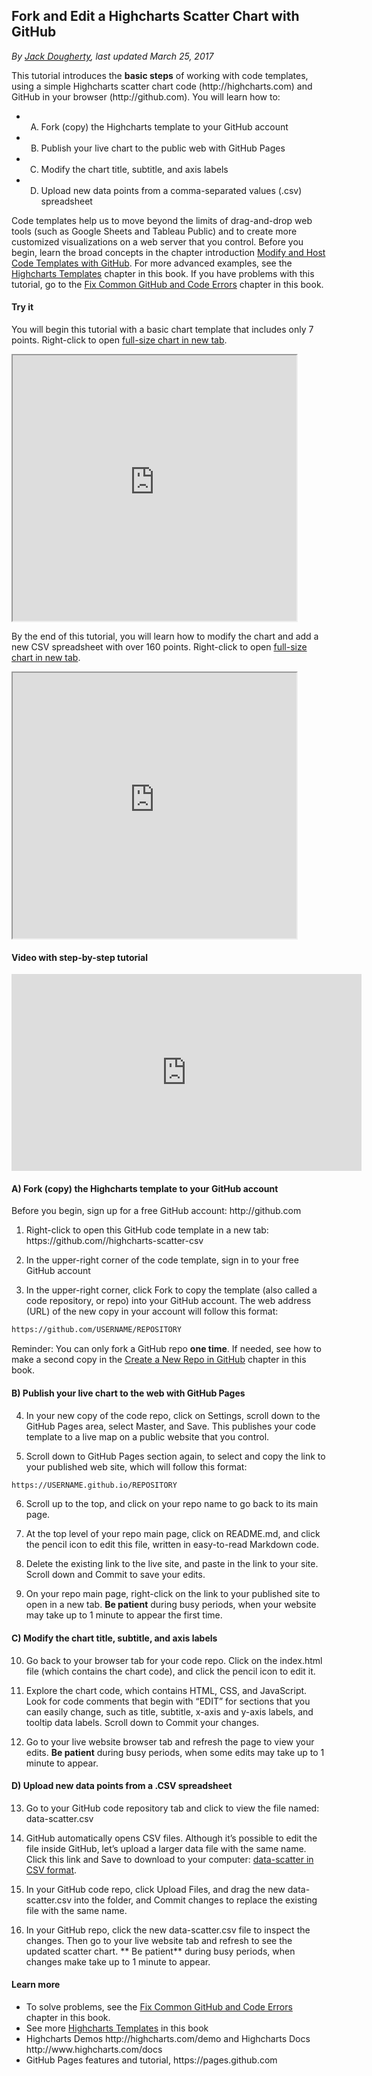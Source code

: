 ## Fork and Edit a Highcharts Scatter Chart with GitHub {#fork-highcharts}
*By [Jack Dougherty](author), last updated March 25, 2017*

This tutorial introduces the **basic steps** of working with code templates, using a simple Highcharts scatter chart code (http://highcharts.com) and GitHub in your browser (http://github.com). You will learn how to:

- A) Fork (copy) the Highcharts template to your GitHub account
- B) Publish your live chart to the public web with GitHub Pages
- C) Modify the chart title, subtitle, and axis labels
- D) Upload new data points from a comma-separated values (.csv) spreadsheet

Code templates help us to move beyond the limits of drag-and-drop web tools (such as Google Sheets and Tableau Public) and to create more customized visualizations on a web server that you control. Before you begin, learn the broad concepts in the chapter introduction [Modify and Host Code Templates with GitHub](github). For more advanced examples, see the [Highcharts Templates](highcharts) chapter in this book. If you have problems with this tutorial, go to the [Fix Common GitHub and Code Errors](fix-code) chapter in this book.

#### Try it {-}
You will begin this tutorial with a basic chart template that includes only 7 points. Right-click to open [full-size chart in new tab](https://handsondataviz.github.io/highcharts-scatter-csv/).

<iframe src="https://handsondataviz.github.io/highcharts-scatter-csv/" width="90%" height=425></iframe>

By the end of this tutorial, you will learn how to modify the chart and add a new CSV spreadsheet with over 160 points. Right-click to open [full-size chart in new tab](https://handsondataviz.github.io/highcharts-scatter-csv-instructor-sample).

<iframe src="https://handsondataviz.github.io/highcharts-scatter-csv-instructor-sample/" width="90%" height=425></iframe>

#### Video with step-by-step tutorial {-}
<iframe width="560" height="315" src="https://www.youtube.com/embed/72pgCZqWg7Q?rel=0" frameborder="0" allow="autoplay; encrypted-media" allowfullscreen></iframe>

#### A) Fork (copy) the Highcharts template to your GitHub account {-}

Before you begin, sign up for a free GitHub account: http://github.com

1) Right-click to open this GitHub code template in a new tab: https://github.com//highcharts-scatter-csv

2) In the upper-right corner of the code template, sign in to your free GitHub account

3) In the upper-right corner, click Fork to copy the template (also called a code repository, or repo) into your GitHub account. The web address (URL) of the new copy in your account will follow this format:
```markdown
https://github.com/USERNAME/REPOSITORY
```

Reminder: You can only fork a GitHub repo **one time**. If needed, see how to make a second copy in the [Create a New Repo in GitHub](create-repo) chapter in this book.

#### B) Publish your live chart to the web with GitHub Pages {-}
4) In your new copy of the code repo, click on Settings, scroll down to the GitHub Pages area, select Master, and Save. This publishes your code template to a live map on a public website that you control.

5) Scroll down to GitHub Pages section again, to select and copy the link to your published web site, which will follow this format:
```markdown
https://USERNAME.github.io/REPOSITORY
```

6) Scroll up to the top, and click on your repo name to go back to its main page.

7) At the top level of your repo main page, click on README.md, and click the pencil icon to edit this file, written in easy-to-read Markdown code.

8) Delete the existing link to the live site, and paste in the link to your site. Scroll down and Commit to save your edits.

9) On your repo main page, right-click on the link to your published site to open in a new tab. **Be patient** during busy periods, when your website may take up to 1 minute to appear the first time.

#### C) Modify the chart title, subtitle, and axis labels {-}
10) Go back to your browser tab for your code repo. Click on the index.html file (which contains the chart code), and click the pencil icon to edit it.

11) Explore the chart code, which contains HTML, CSS, and JavaScript. Look for code comments that begin with "EDIT" for sections that you can easily change, such as title, subtitle, x-axis and y-axis labels, and tooltip data labels. Scroll down to Commit your changes.

12) Go to your live website browser tab and refresh the page to view your edits. **Be patient** during busy periods, when some edits may take up to 1 minute to appear.

#### D) Upload new data points from a .CSV spreadsheet {-}

13) Go to your GitHub code repository tab and click to view the file named: data-scatter.csv

14) GitHub automatically opens CSV files. Although it's possible to edit the file inside GitHub, let's upload a larger data file with the same name. Click this link and Save to download to your computer: [data-scatter in CSV format](data/data-scatter.csv).

15) In your GitHub code repo, click Upload Files, and drag the new data-scatter.csv into the folder, and Commit changes to replace the existing file with the same name.

16) In your GitHub repo, click the new data-scatter.csv file to inspect the changes. Then go to your live website tab and refresh to see the updated scatter chart. ** Be patient** during busy periods, when changes make take up to 1 minute to appear.

#### Learn more {-}
- To solve problems, see the [Fix Common GitHub and Code Errors](fix-code) chapter in this book.
- See more [Highcharts Templates](highcharts) in this book
- Highcharts Demos http://highcharts.com/demo and Highcharts Docs http://www.highcharts.com/docs
- GitHub Pages features and tutorial, https://pages.github.com
